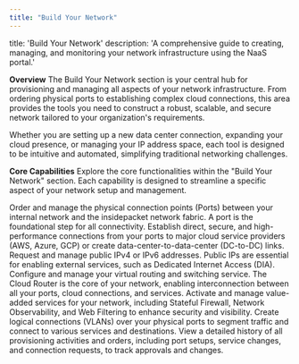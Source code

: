 ```yaml
---
title: "Build Your Network"
---
```


title: 'Build Your Network' description: 'A comprehensive guide to creating, managing, and monitoring your network infrastructure using the NaaS portal.'

**Overview**
The Build Your Network section is your central hub for provisioning and managing all aspects of your network infrastructure. From ordering physical ports to establishing complex cloud connections, this area provides the tools you need to construct a robust, scalable, and secure network tailored to your organization's requirements.

Whether you are setting up a new data center connection, expanding your cloud presence, or managing your IP address space, each tool is designed to be intuitive and automated, simplifying traditional networking challenges.

**Core Capabilities**
Explore the core functionalities within the "Build Your Network" section. Each capability is designed to streamline a specific aspect of your network setup and management.

<CardGroup cols={2}>
  <Card title="Ports" icon="ethernet" href="/build-your-network/ordering-and-setting-up-network-ports">
    Order and manage the physical connection points (Ports) between your internal network and the insidepacket network fabric. A port is the foundational step for all connectivity.
  </Card>
  <Card title="Cloud Links" icon="cloud" href="/build-your-network/cloud-links">
    Establish direct, secure, and high-performance connections from your ports to major cloud service providers (AWS, Azure, GCP) or create data-center-to-data-center (DC-to-DC) links.
  </Card>
  <Card title="Public IPs" icon="globe" href="/build-your-network/public-ips">
    Request and manage public IPv4 or IPv6 addresses. Public IPs are essential for enabling external services, such as Dedicated Internet Access (DIA).
  </Card>
  <Card title="Cloud Router" icon="route" href="/build-your-network/cloud-router">
    Configure and manage your virtual routing and switching service. The Cloud Router is the core of your network, enabling interconnection between all your ports, cloud connections, and services.
  </Card>
  <Card title="My Services" icon="cogs" href="/build-your-network/my-services">
    Activate and manage value-added services for your network, including Stateful Firewall, Network Observability, and Web Filtering to enhance security and visibility.
  </Card>
  <Card title="Virtual Circuits" icon="circle-nodes" href="/build-your-network/virtual-circuits">
    Create logical connections (VLANs) over your physical ports to segment traffic and connect to various services and destinations.
  </Card>
  <Card title="Order Log" icon="list-alt" href="/build-your-network/order-log">
    View a detailed history of all provisioning activities and orders, including port setups, service changes, and connection requests, to track approvals and changes.
  </Card>
</CardGroup>